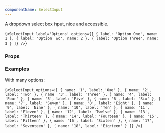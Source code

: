 ```yaml
---
componentName: SelectInput
---
```


A dropdown select box input, nice and accessible.

<LiveComponent>{`<SelectInput
  label='Options'
  options={[
    { label: 'Option One', name: 1 },
    { label: 'Option Two', name: 2 },
    { label: 'Option Three', name: 3 }
  ]}
/>`}</LiveComponent>

### Props

<PropsTable props={componentProps} />

### Examples

With many options:

<LiveComponent>{`<SelectInput
  options={[
    {
      name: '1',
      label: 'One'
    },
    {
      name: '2',
      label: 'Two'
    },
    {
      name: '3',
      label: 'Three'
    },
    {
      name: '4',
      label: 'Four'
    },
    {
      name: '5',
      label: 'Five'
    },
    {
      name: '6',
      label: 'Six'
    },
    {
      name: '7',
      label: 'Seven'
    },
    {
      name: '8',
      label: 'Eight'
    },
    {
      name: '9',
      label: 'Nine'
    },
    {
      name: '10',
      label: 'Ten'
    },
    {
      name: '11',
      label: 'Eleven'
    },
    {
      name: '12',
      label: 'Twelve'
    },
    {
      name: '13',
      label: 'Thirteen'
    },
    {
      name: '14',
      label: 'Fourteen'
    },
    {
      name: '15',
      label: 'Fifteen'
    },
    {
      name: '16',
      label: 'Sixteen'
    },
    {
      name: '17',
      label: 'Seventeen'
    },
    {
      name: '18',
      label: 'Eighteen'
    }
  ]}
/>`}</LiveComponent>
